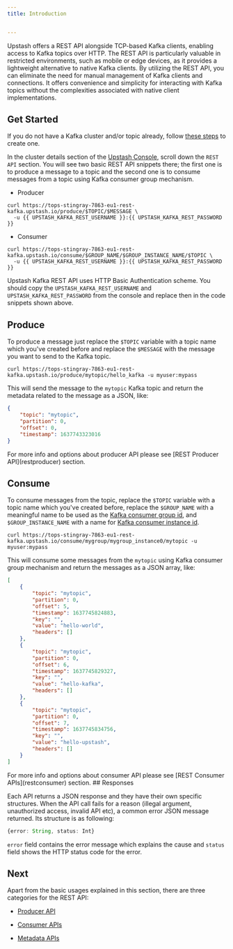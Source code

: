 ```yaml
---
title: Introduction


---
```


Upstash offers a REST API alongside TCP-based Kafka clients, enabling access to Kafka topics over HTTP. The REST API is particularly valuable in restricted environments, such as mobile or edge devices, as it provides a lightweight alternative to native Kafka clients. By utilizing the REST API, you can eliminate the need for manual management of Kafka clients and connections. It offers convenience and simplicity for interacting with Kafka topics without the complexities associated with native client implementations.

## Get Started

If you do not have a Kafka cluster and/or topic already, follow [these steps](../overall/getstarted) to create one.

In the cluster details section of the [Upstash Console](https://console.upstash.com), scroll down the `REST API` section.
You will see two basic REST API snippets there; the first one is to produce a message to a topic
and the second one is to consume messages from a topic using Kafka consumer group mechanism.

-   Producer

```shell
curl https://tops-stingray-7863-eu1-rest-kafka.upstash.io/produce/$TOPIC/$MESSAGE \
  -u {{ UPSTASH_KAFKA_REST_USERNAME }}:{{ UPSTASH_KAFKA_REST_PASSWORD }}
```

-   Consumer

```shell
curl https://tops-stingray-7863-eu1-rest-kafka.upstash.io/consume/$GROUP_NAME/$GROUP_INSTANCE_NAME/$TOPIC \
  -u {{ UPSTASH_KAFKA_REST_USERNAME }}:{{ UPSTASH_KAFKA_REST_PASSWORD }}
```

Upstash Kafka REST API uses HTTP Basic Authentication scheme. You should copy the `UPSTASH_KAFKA_REST_USERNAME` and `UPSTASH_KAFKA_REST_PASSWORD`
from the console and replace then in the code snippets shown above.

## Produce

To produce a message just replace the `$TOPIC` variable with a topic name which you've created before and replace the `$MESSAGE`
with the message you want to send to the Kafka topic.

```shell
curl https://tops-stingray-7863-eu1-rest-kafka.upstash.io/produce/mytopic/hello_kafka -u myuser:mypass
```

This will send the message to the `mytopic` Kafka topic and return the metadata related to the message as a JSON, like:

```json
{
    "topic": "mytopic",
    "partition": 0,
    "offset": 0,
    "timestamp": 1637743323016
}
```

<Note>
    For more info and options about producer API please see [REST Producer
    API](restproducer) section.
</Note>

## Consume

To consume messages from the topic, replace the `$TOPIC` variable with a topic name which you've created before, replace the `$GROUP_NAME`
with a meaningful name to be used as the [Kafka consumer group id](https://kafka.apache.org/documentation/#consumerconfigs_group.id),
and `$GROUP_INSTANCE_NAME` with a name for [Kafka consumer instance id](https://kafka.apache.org/documentation/#consumerconfigs_group.instance.id).

```shell
curl https://tops-stingray-7863-eu1-rest-kafka.upstash.io/consume/mygroup/mygroup_instance0/mytopic -u myuser:mypass
```

This will consume some messages from the `mytopic` using Kafka consumer group mechanism and return the messages as a JSON array, like:

```json
[
    {
        "topic": "mytopic",
        "partition": 0,
        "offset": 5,
        "timestamp": 1637745824883,
        "key": "",
        "value": "hello-world",
        "headers": []
    },
    {
        "topic": "mytopic",
        "partition": 0,
        "offset": 6,
        "timestamp": 1637745829327,
        "key": "",
        "value": "hello-kafka",
        "headers": []
    },
    {
        "topic": "mytopic",
        "partition": 0,
        "offset": 7,
        "timestamp": 1637745834756,
        "key": "",
        "value": "hello-upstash",
        "headers": []
    }
]
```

<Note>
    For more info and options about consumer API please see [REST Consumer
    APIs](restconsumer) section.
</Note>
## Responses

Each API returns a JSON response and they have their own specific structures. When the API call fails for a reason
(illegal argument, unauthorized access, invalid API etc), a common error JSON message returned. Its structure is as following:

```typescript
{error: String, status: Int}
```

`error` field contains the error message which explains the cause and `status` field shows the HTTP status code for the error.

## Next

Apart from the basic usages explained in this section, there are three categories for the REST API:

-   [Producer API](restproducer)

-   [Consumer APIs](restconsumer)

-   [Metadata APIs](restmetadata)
